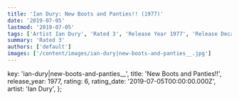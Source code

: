 ```yaml
---
title: 'Ian Dury: New Boots and Panties!! (1977)'
date: '2019-07-05'
lastmod: '2019-07-05'
tags: ['Artist Ian Dury', 'Rated 3', 'Release Year 1977', 'Release Decade 1970']
summary: 'Rated 3'
authors: ['default']
images: ['/content/images/ian-dury|new-boots-and-panties__.jpg']
---
```


  key: 'ian-dury|new-boots-and-panties__',
  title: 'New Boots and Panties!!',
  release_year: 1977,
  rating: 6,
  rating_date: '2019-07-05T00:00:00.000Z',
  artist: 'Ian Dury',
};

<MusicRating data={data} />
